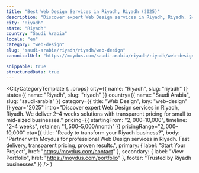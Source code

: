 ```yaml
---
title: "Best Web Design Services in Riyadh, Riyadh (2025)"
description: "Discover expert Web Design services in Riyadh, Riyadh. 2–4 weeks delivery, $2,000–$10,000 investment. Local market expertise + modern solutions."
city: "Riyadh"
state: "Riyadh"
country: "Saudi Arabia"
locale: "en"
category: "web-design"
slug: "saudi-arabia/riyadh/riyadh/web-design"
canonicalUrl: "https://moydus.com/saudi-arabia/riyadh/riyadh/web-design"

snippable: true
structuredData: true
---
```



  <CityCategoryTemplate
    {...props}
    city={{ name: "Riyadh", slug: "riyadh" }}
    state={{ name: "Riyadh", slug: "riyadh" }}
    country={{ name: "Saudi Arabia", slug: "saudi-arabia" }}
    category={{ title: "Web Design", key: "web-design" }}
    year="2025"
    intro="Discover expert Web Design services in Riyadh, Riyadh. We deliver 2–4 weeks solutions with transparent pricing for small to mid-sized businesses."
    pricing={{
      startingFrom: "$2,000–$10,000",
      timeline: "2–4 weeks",
      retainer: "$1,500–$5,000/month"
    }}
    pricingRange="$2,000–$10,000"
    cta={{
      title: "Ready to transform your Riyadh business?",
      body: "Partner with Moydus for professional Web Design services in Riyadh. Fast delivery, transparent pricing, proven results.",
      primary: { label: "Start Your Project", href: "https://moydus.com/contact" },
      secondary: { label: "View Portfolio", href: "https://moydus.com/portfolio" },
      footer: "Trusted by Riyadh businesses"
    }}
  />
)
